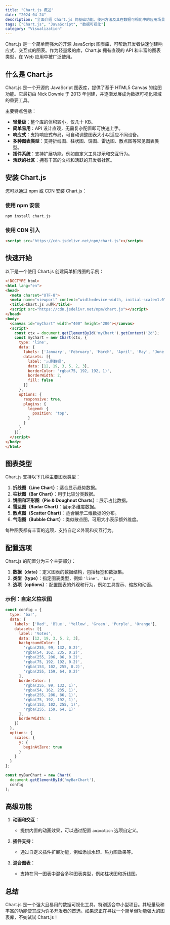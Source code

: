 ```yaml
---
title: "Chart.js 概述"
date: "2024-04-24"
description: "全面介绍 Chart.js 的基础功能、使用方法及其在数据可视化中的应用场景。"
tags: ["Chart.js", "JavaScript", "数据可视化"]
category: "Visualization"
---
```


Chart.js 是一个简单而强大的开源 JavaScript 图表库，可帮助开发者快速创建响应式、交互式的图表。作为轻量级的库，Chart.js 拥有直观的 API 和丰富的图表类型，在 Web 应用中被广泛使用。

## 什么是 Chart.js

Chart.js 是一个开源的 JavaScript 图表库，提供了基于 HTML5 Canvas 的绘图功能。它最初由 Nick Downie 于 2013 年创建，并逐渐发展成为数据可视化领域的重要工具。

主要特点包括：

- **轻量级**：整个库的体积较小，仅几十 KB。
- **简单易用**：API 设计直观，无需复杂配置即可快速上手。
- **响应式**：支持响应式布局，可自动调整图表大小以适应不同设备。
- **多种图表类型**：支持折线图、柱状图、饼图、雷达图、散点图等常见图表类型。
- **插件系统**：支持扩展功能，例如自定义工具提示和交互行为。
- **活跃的社区**：拥有丰富的文档和活跃的开发者社区。

## 安装 Chart.js

您可以通过 npm 或 CDN 安装 Chart.js：

### 使用 npm 安装

```bash
npm install chart.js
```

### 使用 CDN 引入

```html
<script src="https://cdn.jsdelivr.net/npm/chart.js"></script>
```

## 快速开始

以下是一个使用 Chart.js 创建简单折线图的示例：

```html
<!DOCTYPE html>
<html lang="en">
<head>
  <meta charset="UTF-8">
  <meta name="viewport" content="width=device-width, initial-scale=1.0">
  <title>Chart.js 示例</title>
  <script src="https://cdn.jsdelivr.net/npm/chart.js"></script>
</head>
<body>
  <canvas id="myChart" width="400" height="200"></canvas>
  <script>
    const ctx = document.getElementById('myChart').getContext('2d');
    const myChart = new Chart(ctx, {
      type: 'line',
      data: {
        labels: ['January', 'February', 'March', 'April', 'May', 'June'],
        datasets: [{
          label: '示例数据',
          data: [12, 19, 3, 5, 2, 3],
          borderColor: 'rgba(75, 192, 192, 1)',
          borderWidth: 2,
          fill: false
        }]
      },
      options: {
        responsive: true,
        plugins: {
          legend: {
            position: 'top',
          }
        }
      }
    });
  </script>
</body>
</html>
```

## 图表类型

Chart.js 支持以下几种主要图表类型：

1. **折线图（Line Chart）**：适合显示趋势数据。
2. **柱状图（Bar Chart）**：用于比较分类数据。
3. **饼图和环形图（Pie & Doughnut Charts）**：展示占比数据。
4. **雷达图（Radar Chart）**：展示多维度数据。
5. **散点图（Scatter Chart）**：适合展示二维数据的分布。
6. **气泡图（Bubble Chart）**：类似散点图，可用大小表示额外维度。

每种图表都有丰富的选项，支持自定义外观和交互行为。

## 配置选项

Chart.js 的配置分为三个主要部分：

1. **数据（data）**：定义图表的数据结构，包括标签和数据集。
2. **类型（type）**：指定图表类型，例如 `'line'`、`'bar'`。
3. **选项（options）**：配置图表的外观和行为，例如工具提示、缩放和动画。

### 示例：自定义柱状图

```javascript
const config = {
  type: 'bar',
  data: {
    labels: ['Red', 'Blue', 'Yellow', 'Green', 'Purple', 'Orange'],
    datasets: [{
      label: 'Votes',
      data: [12, 19, 3, 5, 2, 3],
      backgroundColor: [
        'rgba(255, 99, 132, 0.2)',
        'rgba(54, 162, 235, 0.2)',
        'rgba(255, 206, 86, 0.2)',
        'rgba(75, 192, 192, 0.2)',
        'rgba(153, 102, 255, 0.2)',
        'rgba(255, 159, 64, 0.2)'
      ],
      borderColor: [
        'rgba(255, 99, 132, 1)',
        'rgba(54, 162, 235, 1)',
        'rgba(255, 206, 86, 1)',
        'rgba(75, 192, 192, 1)',
        'rgba(153, 102, 255, 1)',
        'rgba(255, 159, 64, 1)'
      ],
      borderWidth: 1
    }]
  },
  options: {
    scales: {
      y: {
        beginAtZero: true
      }
    }
  }
};

const myBarChart = new Chart(
  document.getElementById('myBarChart'),
  config
);
```

## 高级功能

1. **动画和交互**：
   - 提供内置的动画效果，可以通过配置 `animation` 选项自定义。

2. **插件支持**：
   - 通过自定义插件扩展功能，例如添加水印、热力图效果等。

3. **混合图表**：
   - 支持在同一图表中混合多种图表类型，例如柱状图和折线图。

## 总结

Chart.js 是一个强大且易用的数据可视化工具，特别适合中小型项目。其轻量级和丰富的功能使其成为许多开发者的首选。如果您正在寻找一个简单但功能强大的图表库，不妨试试 Chart.js！
